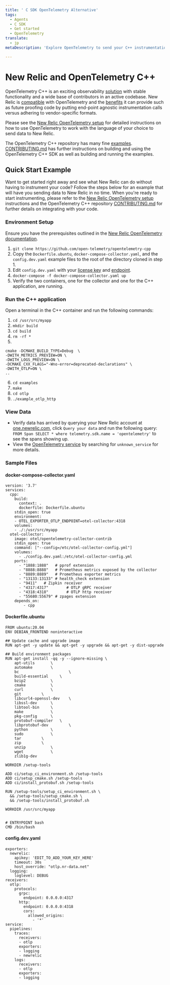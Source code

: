 ```yaml
---
title: ' C SDK OpenTelemetry Alternative'
tags:
  - Agents
  - C SDK
  - Get started
  - OpenTelemetry
translate:
  - jp
metaDescription: 'Explore OpenTelemetry to send your C++ instrumentation data to New Relic.'

---
```


# New Relic and OpenTelemetry C++

OpenTelemetry C++ is an exciting observability [solution](https://github.com/open-telemetry/opentelemetry-cpp) with stable functionality and a wide base of contributors in an active codebase. New Relic is [compatible](https://docs.newrelic.com/docs/integrations/open-source-telemetry-integrations/opentelemetry/introduction-opentelemetry-new-relic/) with OpenTelemetry and the [benefits](https://docs.newrelic.com/docs/more-integrations/open-source-telemetry-integrations/opentelemetry/opentelemetry-introduction/) it can provide such as future proofing code by putting end-point agnostic instrumentation calls versus adhering to vendor-specific formats.

Please see the [New Relic OpenTelemetry setup](https://docs.newrelic.com/docs/more-integrations/open-source-telemetry-integrations/opentelemetry/opentelemetry-setup/) for detailed instructions on how to use OpenTelemetry to work with the language of your choice to send data to New Relic.

The OpenTelemetry C++ repository has many fine [examples](https://github.com/open-telemetry/opentelemetry-cpp/tree/main/examples). [CONTRIBUTING.md](https://github.com/open-telemetry/opentelemetry-cpp/blob/main/CONTRIBUTING.md) has further instructions on building and using the OpenTelemetry C++ SDK as well as building and running the examples.

## Quick Start Example

Want to get started right away and see what New Relic can do without having to instrument your code?  Follow the steps below for an example that will have you sending data to New Relic in no time.  When you're ready to start instrumenting, please refer to the [New Relic OpenTelemetry setup](https://docs.newrelic.com/docs/more-integrations/open-source-telemetry-integrations/opentelemetry/opentelemetry-setup/) instructions and the OpenTelemetry C++ repository [CONTRIBUTING.md](https://github.com/open-telemetry/opentelemetry-cpp/blob/main/CONTRIBUTING.md) for further details on integrating with your code.

### Environment Setup

Ensure you have the prerequisites outlined in the [New Relic OpenTelemetry documentation](https://docs.newrelic.com/docs/more-integrations/open-source-telemetry-integrations/opentelemetry/opentelemetry-setup/#prereqs).
1. `git clone https://github.com/open-telemetry/opentelemetry-cpp`
2. Copy the `Dockerfile.ubuntu`, `docker-compose-collector.yaml`, and the `config.dev.yaml` example files to the root of the directory cloned in step 1.
3. Edit `config.dev.yaml` with your [license key](https://docs.newrelic.com/docs/apis/intro-apis/new-relic-api-keys/#ingest-license-key) and [endpoint](https://docs.newrelic.com/docs/more-integrations/open-source-telemetry-integrations/opentelemetry/opentelemetry-setup/#review-settings).
4. `docker-compose -f docker-compose-collector.yaml up`
5. Verify the two containers, one for the collector and one for the C++ application, are running.

### Run the C++ application

Open a terminal in the C++ container and run the following commands:
1. `cd /usr/src/myapp`
2. `mkdir build`
3. `cd build`
4. `rm -rf *`
5.
```
cmake -DCMAKE_BUILD_TYPE=Debug  \
-DWITH_METRICS_PREVIEW=ON \
-DWITH_LOGS_PREVIEW=ON \
-DCMAKE_CXX_FLAGS="-Wno-error=deprecated-declarations" \
-DWITH_OTLP=ON \
..
```
6. `cd examples`
7. `make`
8. `cd otlp`
9. `./example_otlp_http`

### View Data

* Verify data has arrived by querying your New Relic account at [one.newrelic.com](http://one.newrelic.com), click `Query your data` and run the following query: `FROM Span SELECT * where telemetry.sdk.name = 'opentelemetry'` to see the spans showing up.
* View the [OpenTelemetry service](https://docs.newrelic.com/docs/more-integrations/open-source-telemetry-integrations/opentelemetry/opentelemetry-view-your-data#explorer) by searching for `unknown_service` for more details.

### Sample Files

#### docker-compose-collector.yaml

```
version: '3.7'
services:
  cpp:
    build:
      context: .
      dockerfile: Dockerfile.ubuntu
    stdin_open: true
    environment:
    - OTEL_EXPORTER_OTLP_ENDPOINT=otel-collector:4318
    volumes:
    - ./:/usr/src/myapp
  otel-collector:
    image: otel/opentelemetry-collector-contrib
    stdin_open: true
    command: ["--config=/etc/otel-collector-config.yml"]
    volumes:
      - ./config.dev.yaml:/etc/otel-collector-config.yml
    ports:
      - "1888:1888"   # pprof extension
      - "8888:8888"   # Prometheus metrics exposed by the collector
      - "8889:8889"   # Prometheus exporter metrics
      - "13133:13133" # health_check extension
      - "9411"   # Zipkin receiver
      - "4317:4317"        # OTLP gRPC receiver
      - "4318:4318"        # OTLP http receiver
      - "55680:55679" # zpages extension
    depends_on:
        - cpp
```

#### Dockerfile.ubuntu

```
FROM ubuntu:20.04
ENV DEBIAN_FRONTEND noninteractive

## Update cache and upgrade image
RUN apt-get -y update && apt-get -y upgrade && apt-get -y dist-upgrade

## Build environment packages
RUN apt-get install -qq -y --ignore-missing \
	apt-utils		\
	automake		\
	bc                      \
	build-essential		\
	bzip2			\
	cmake			\
	curl			\
	git			\
	libcurl4-openssl-dev	\
	libssl-dev		\
	libtool-bin		\
	make			\
	pkg-config		\
	protobuf-compiler	\
	libprotobuf-dev         \
	python			\
	sudo			\
	tar			\
	zip			\
	unzip			\
	wget			\
	zlib1g-dev

WORKDIR /setup-tools

ADD ci/setup_ci_environment.sh /setup-tools
ADD ci/setup_cmake.sh /setup-tools
ADD ci/install_protobuf.sh /setup-tools

RUN /setup-tools/setup_ci_environment.sh \
  && /setup-tools/setup_cmake.sh \
  && /setup-tools/install_protobuf.sh

WORKDIR /usr/src/myapp


# ENTRYPOINT bash
CMD /bin/bash
```

#### config.dev.yaml

```
exporters:
  newrelic:
    apikey: 'EDIT_TO_ADD_YOUR_KEY_HERE'
    timeout: 30s
    host_override: "otlp.nr-data.net"
  logging:
    loglevel: DEBUG
receivers:
  otlp:
    protocols:
      grpc:
        endpoint: 0.0.0.0:4317
      http:
        endpoint: 0.0.0.0:4318
        cors:
          allowed_origins:
            - '*'
service:
  pipelines:
    traces:
      receivers:
      - otlp
      exporters:
      - logging
      - newrelic
    logs:
      receivers:
      - otlp
      exporters:
      - logging
```
